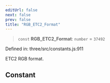 ```yaml
---
editUrl: false
next: false
prev: false
title: "RGB_ETC2_Format"
---
```


> `const` **RGB\_ETC2\_Format**: `number` = `37492`

Defined in: three/src/constants.js:911

ETC2 RGB format.

## Constant
